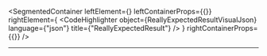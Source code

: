 
<SegmentedContainer
  leftElement={<ReallyExpectedResultDesc />}
  leftContainerProps={{}}
  rightElement={
    <CodeHighlighter
      object={ReallyExpectedResultVisualJson}
      language={"json"}
      title={"ReallyExpectedResult"}
    />
  }
  rightContainerProps={{}}
/>

---
